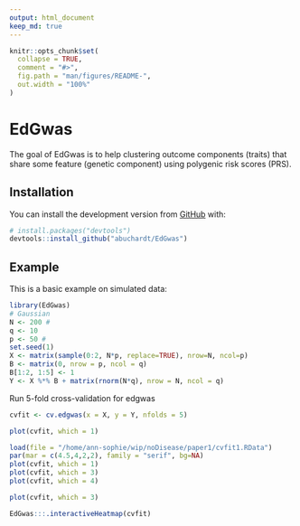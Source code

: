 ```yaml
---
output: html_document
keep_md: true
---
```


<!-- README.md is generated from README.Rmd. Please edit that file -->

```r
knitr::opts_chunk$set(
  collapse = TRUE,
  comment = "#>",
  fig.path = "man/figures/README-",
  out.width = "100%"
)
```
# EdGwas

<!-- badges: start -->
<!-- badges: end -->

The goal of EdGwas is to help clustering outcome components (traits) that share some feature (genetic component) using polygenic risk scores (PRS).

## Installation

You can install the development version from [GitHub](https://github.com/) with:

``` r
# install.packages("devtools")
devtools::install_github("abuchardt/EdGwas")
```
## Example

This is a basic example on simulated data:

```r
library(EdGwas)
# Gaussian
N <- 200 #
q <- 10
p <- 50 #
set.seed(1)
X <- matrix(sample(0:2, N*p, replace=TRUE), nrow=N, ncol=p)
B <- matrix(0, nrow = p, ncol = q)
B[1:2, 1:5] <- 1
Y <- X %*% B + matrix(rnorm(N*q), nrow = N, ncol = q)
```

Run 5-fold cross-validation for edgwas
```r
cvfit <- cv.edgwas(x = X, y = Y, nfolds = 5)
```

```r
plot(cvfit, which = 1)
```

```r
load(file = "/home/ann-sophie/wip/noDisease/paper1/cvfit1.RData")
par(mar = c(4.5,4,2,2), family = "serif", bg=NA)
plot(cvfit, which = 1) 
plot(cvfit, which = 3) 
plot(cvfit, which = 4) 
```

```r
plot(cvfit, which = 3) 
```

```r
EdGwas:::.interactiveHeatmap(cvfit)
```
